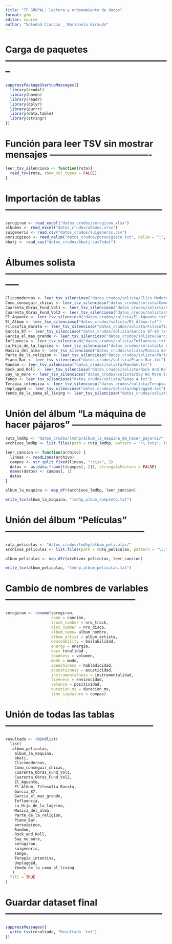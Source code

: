 ```yaml
---
title: "TP GRUPAL: lectura y ordenamiento de datos"
format: gfm
editor: source
author: "Soledad Ciancio _ Marianela Giraudo"
---
```


# Carga de paquetes--------------------------------------------------------

```r
suppressPackageStartupMessages({
  library(readxl)
  library(haven)
  library(readr)
  library(dplyr)
  library(purrr)
  library(data.table)
  library(stringr)
})
```

# Función para leer TSV sin mostrar mensajes ----------------------------------

```r

leer_tsv_silencioso <- function(ruta){
  read_tsv(ruta, show_col_types = FALSE)
}
```

# Importación de tablas-----------------------------------------------------
```r
serugiran <- read_excel("datos_crudos/serugiran.xlsx")
albumns <- read_excel("datos_crudos/albums.xlsx")
suigeneris <- read.csv("datos_crudos/suigeneris.csv")
porsuigieco <- read_delim("datos_crudos/porsuigieco.txt", delim = "|", show_col_types = FALSE)
bbatj <- read_sas("datos_crudos/bbatj.sas7bdat")
```

# Álbumes solista -----------------------------------------------------------
```r
Clicsmodernos <- leer_tsv_silencioso("datos_crudos/solista/Clics Modernos.txt")
Como_conseguir_chicas <- leer_tsv_silencioso("datos_crudos/solista/Como Conseguir Chicas.txt")
Cuarenta_Obras_Fund_Vol1 <- leer_tsv_silencioso("datos_crudos/solista/Cuarenta Obras Fundamentales (Volumen 1).txt")
Cuarenta_Obras_Fund_Vol2 <- leer_tsv_silencioso("datos_crudos/solista/Cuarenta Obras Fundamentales (Volumen 2).txt")
El_Aguante <- leer_tsv_silencioso("datos_crudos/solista/El Aguante.txt")
El_Album <- leer_tsv_silencioso("datos_crudos/solista/El Álbum.txt")
Filosofia_Barata <- leer_tsv_silencioso("datos_crudos/solista/Filosofía Barata y Zapatos de Goma.txt")
Garcia_87 <- leer_tsv_silencioso("datos_crudos/solista/García 87-93.txt")
Garcia_el_mas_grande <- leer_tsv_silencioso("datos_crudos/solista/García, el Más grande.txt")
Influencia <- leer_tsv_silencioso("datos_crudos/solista/Influencia.txt")
La_Hija_de_la_lagrima <- leer_tsv_silencioso("datos_crudos/solista/La Hija De La Lagrima.txt")
Musica_del_alma <- leer_tsv_silencioso("datos_crudos/solista/Música del Alma (En vivo).txt")
Parte_de_la_religion <- leer_tsv_silencioso("datos_crudos/solista/Parte De La Religion.txt")
Piano_Bar <- leer_tsv_silencioso("datos_crudos/solista/Piano Bar.txt")
Random <- leer_tsv_silencioso("datos_crudos/solista/Random.txt")
Rock_and_Roll <- leer_tsv_silencioso("datos_crudos/solista/Rock And Roll Yo.txt")
Say_no_more <- leer_tsv_silencioso("datos_crudos/solista/Say No More.txt")
Tango <- leer_tsv_silencioso("datos_crudos/solista/Tango 4.txt")
Terapia_intensiva <- leer_tsv_silencioso("datos_crudos/solista/Terapia Intensiva.txt")
Unplugged <- leer_tsv_silencioso("datos_crudos/solista/Unplugged.txt")
Yendo_de_la_cama_al_living <- leer_tsv_silencioso("datos_crudos/solista/Yendo De La Cama Al Living.txt")

```


# Unión del álbum "La máquina de hacer pájaros" ------------------------------
```r
ruta_lmdhp <- "datos_crudos/lmdhp/album_la_maquina_de_hacer_pajaros/"
archivos_lmdhp <- list.files(path = ruta_lmdhp, pattern = "\\.txt$", full.names = TRUE)

leer_cancion <- function(archivo) {
  lineas <- readLines(archivo)
  campos <- str_split_fixed(lineas, ":\\s+", 2)
  datos <- as.data.frame(t(campos[, 2]), stringsAsFactors = FALSE)
  names(datos) <- campos[, 1]
  datos
}

album_la_maquina <- map_dfr(archivos_lmdhp, leer_cancion)

write_tsv(album_la_maquina, "lmdhp_album_completo.txt")
```

# Unión del álbum "Películas" -----------------------------------------------
```r
ruta_peliculas <- "datos_crudos/lmdhp/album_peliculas/"
archivos_peliculas <- list.files(path = ruta_peliculas, pattern = "\\.txt$", full.names = TRUE)

album_peliculas <- map_dfr(archivos_peliculas, leer_cancion)

write_tsv(album_peliculas, "lmdhp_album_peliculas.txt")
```

# Cambio de nombres de variables --------------------------------------------
```r
serugiran <- rename(serugiran, 
                    name = cancion, 
                    track_number = nro_track, 
                    disc_number = nro_disco, 
                    album_name= album_nombre, 
                    album_artist = album_artista, 
                    danceability = bailabilidad,
                    energy = energia, 
                    key= tonalidad , 
                    loudness = volumen, 
                    mode = modo,
                    speechiness = habladicidad, 
                    acousticness = acusticidad, 
                    instrumentalness = instrumentalidad,
                    liveness = envivocidad, 
                    valence = positividad, 
                    duration_ms = duracion_ms,
                    time_signature = compas)

```


# Unión de todas las tablas--------------------------------------------------

```r
resultado <- rbindlist(
  list(
   album_peliculas,
    album_la_maquina,
    bbatj,
    Clicsmodernos,
    Como_conseguir_chicas,
    Cuarenta_Obras_Fund_Vol1,
    Cuarenta_Obras_Fund_Vol2,
    El_Aguante,
    El_Album, Filosofia_Barata,
    Garcia_87,
    Garcia_el_mas_grande,
    Influencia,
    La_Hija_de_la_lagrima,
    Musica_del_alma, 
    Parte_de_la_religion,
    Piano_Bar,
    porsuigieco,
    Random,
    Rock_and_Roll,
    Say_no_more, 
    serugiran,
    suigeneris,
    Tango,
    Terapia_intensiva,
    Unplugged,
    Yendo_de_la_cama_al_living
   )    ,
  fill = TRUE
)
```

# Guardar dataset final -----------------------------------------------------

```r
suppressMessages({
  write_tsv(resultado, "Resultado_.txt")
})

```
